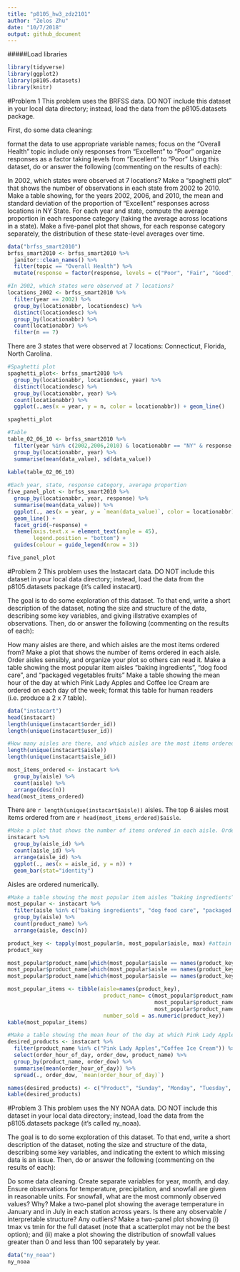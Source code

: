 ```yaml
---
title: "p8105_hw3_zdz2101"
author: "Zelos Zhu"
date: "10/7/2018"
output: github_document
---
```


#####Load libraries
```r
library(tidyverse)
library(ggplot2)
library(p8105.datasets) 
library(knitr)
```
#Problem 1
This problem uses the BRFSS data. DO NOT include this dataset in your local data directory; instead, load the data from the  p8105.datasets package.

First, do some data cleaning:

format the data to use appropriate variable names;
focus on the “Overall Health” topic
include only responses from “Excellent” to “Poor”
organize responses as a factor taking levels from “Excellent” to “Poor”
Using this dataset, do or answer the following (commenting on the results of each):

In 2002, which states were observed at 7 locations?
Make a “spaghetti plot” that shows the number of observations in each state from 2002 to 2010.
Make a table showing, for the years 2002, 2006, and 2010, the mean and standard deviation of the proportion of “Excellent” responses across locations in NY State.
For each year and state, compute the average proportion in each response category (taking the average across locations in a state). Make a five-panel plot that shows, for each response category separately, the distribution of these state-level averages over time.
```r
data("brfss_smart2010")
brfss_smart2010 <- brfss_smart2010 %>%
  janitor::clean_names() %>%
  filter(topic == "Overall Health") %>%
  mutate(response = factor(response, levels = c("Poor", "Fair", "Good", "Very good", "Excellent")))

#In 2002, which states were observed at 7 locations?
locations_2002 <- brfss_smart2010 %>%
  filter(year == 2002) %>%
  group_by(locationabbr, locationdesc) %>%
  distinct(locationdesc) %>%
  group_by(locationabbr) %>%
  count(locationabbr) %>%
  filter(n == 7)
```

There are 3 states that were observed at 7 locations: Connecticut, Florida, North Carolina.

```r
#Spaghetti plot
spaghetti_plot<- brfss_smart2010 %>%
  group_by(locationabbr, locationdesc, year) %>%
  distinct(locationdesc) %>%
  group_by(locationabbr, year) %>%
  count(locationabbr) %>%
  ggplot(.,aes(x = year, y = n, color = locationabbr)) + geom_line()

spaghetti_plot
```

```r
#Table
table_02_06_10 <- brfss_smart2010 %>%
  filter(year %in% c(2002,2006,2010) & locationabbr == "NY" & response == "Excellent") %>%
  group_by(locationabbr, year) %>%
  summarise(mean(data_value), sd(data_value))
  
kable(table_02_06_10)
```

```r
#Each year, state, response category, average proportion
five_panel_plot <- brfss_smart2010 %>%
  group_by(locationabbr, year, response) %>%
  summarise(mean(data_value)) %>%
  ggplot(., aes(x = year, y = `mean(data_value)`, color = locationabbr)) + 
  geom_line() +
  facet_grid(~response) +
  theme(axis.text.x = element_text(angle = 45),
        legend.position = "bottom") + 
  guides(colour = guide_legend(nrow = 3))

five_panel_plot
```


#Problem 2
This problem uses the Instacart data. DO NOT include this dataset in your local data directory; instead, load the data from the  p8105.datasets package (it’s called instacart).

The goal is to do some exploration of this dataset. To that end, write a short description of the dataset, noting the size and structure of the data, describing some key variables, and giving illstrative examples of observations. Then, do or answer the following (commenting on the results of each):

How many aisles are there, and which aisles are the most items ordered from?
Make a plot that shows the number of items ordered in each aisle. Order aisles sensibly, and organize your plot so others can read it.
Make a table showing the most popular item aisles “baking ingredients”, “dog food care”, and “packaged vegetables fruits”
Make a table showing the mean hour of the day at which Pink Lady Apples and Coffee Ice Cream are ordered on each day of the week; format this table for human readers (i.e. produce a 2 x 7 table).

```r
data("instacart")
head(instacart)
length(unique(instacart$order_id))
length(unique(instacart$user_id))

#How many aisles are there, and which aisles are the most items ordered from?
length(unique(instacart$aisle))
length(unique(instacart$aisle_id))

most_items_ordered <- instacart %>%
  group_by(aisle) %>%
  count(aisle) %>%
  arrange(desc(n))
head(most_items_ordered)  
```

There are `r length(unique(instacart$aisle))` aisles.
The top 6 aisles most items ordered from are `r head(most_items_ordered)$aisle`.   

```r
#Make a plot that shows the number of items ordered in each aisle. Order aisles sensibly, and organize your plot so others can read it.
instacart %>%
  group_by(aisle_id) %>%
  count(aisle_id) %>%
  arrange(aisle_id) %>%
  ggplot(., aes(x = aisle_id, y = n)) +
  geom_bar(stat="identity")
```

Aisles are ordered numerically.

```r
#Make a table showing the most popular item aisles “baking ingredients”, “dog food care”, and “packaged vegetables fruits”
most_popular <- instacart %>%
  filter(aisle %in% c("baking ingredients", "dog food care", "packaged vegetables fruits")) %>%
  group_by(aisle) %>%
  count(product_name) %>%
  arrange(aisle, desc(n))

product_key <- tapply(most_popular$n, most_popular$aisle, max) #attain the aisle and max sold item at the aisle
product_key

most_popular$product_name[which(most_popular$aisle == names(product_key)[1] & most_popular$n == product_key[1])]
most_popular$product_name[which(most_popular$aisle == names(product_key)[2] & most_popular$n == product_key[2])]
most_popular$product_name[which(most_popular$aisle == names(product_key)[3] & most_popular$n == product_key[3])]

most_popular_items <- tibble(aisle=names(product_key),
                              product_name= c(most_popular$product_name[which(most_popular$aisle == names(product_key)[1] & most_popular$n == product_key[1])],
                                              most_popular$product_name[which(most_popular$aisle == names(product_key)[2] & most_popular$n == product_key[2])],
                                              most_popular$product_name[which(most_popular$aisle == names(product_key)[3] & most_popular$n == product_key[3])]),
                              number_sold = as.numeric(product_key))
kable(most_popular_items)
```

```r
#Make a table showing the mean hour of the day at which Pink Lady Apples and Coffee Ice Cream are ordered on each day of the week; format this table for human readers (i.e. produce a 2 x 7 table).
desired_products <- instacart %>%
  filter(product_name %in% c("Pink Lady Apples","Coffee Ice Cream")) %>%
  select(order_hour_of_day, order_dow, product_name) %>%
  group_by(product_name, order_dow) %>%
  summarise(mean(order_hour_of_day)) %>%
  spread(., order_dow, `mean(order_hour_of_day)`)

names(desired_products) <- c("Product", "Sunday", "Monday", "Tuesday", "Wednesday", "Thursday", "Friday", "Saturday")
kable(desired_products)
```


#Problem 3
This problem uses the NY NOAA data. DO NOT include this dataset in your local data directory; instead, load the data from the  p8105.datasets package (it’s called ny_noaa).

The goal is to do some exploration of this dataset. To that end, write a short description of the dataset, noting the size and structure of the data, describing some key variables, and indicating the extent to which missing data is an issue. Then, do or answer the following (commenting on the results of each):

Do some data cleaning. Create separate variables for year, month, and day. Ensure observations for temperature, precipitation, and snowfall are given in reasonable units. For snowfall, what are the most commonly observed values? Why?
Make a two-panel plot showing the average temperature in January and in July in each station across years. Is there any observable / interpretable structure? Any outliers?
Make a two-panel plot showing (i) tmax vs tmin for the full dataset (note that a scatterplot may not be the best option); and (ii) make a plot showing the distribution of snowfall values greater than 0 and less than 100 separately by year.
```r
data("ny_noaa")
ny_noaa

```
